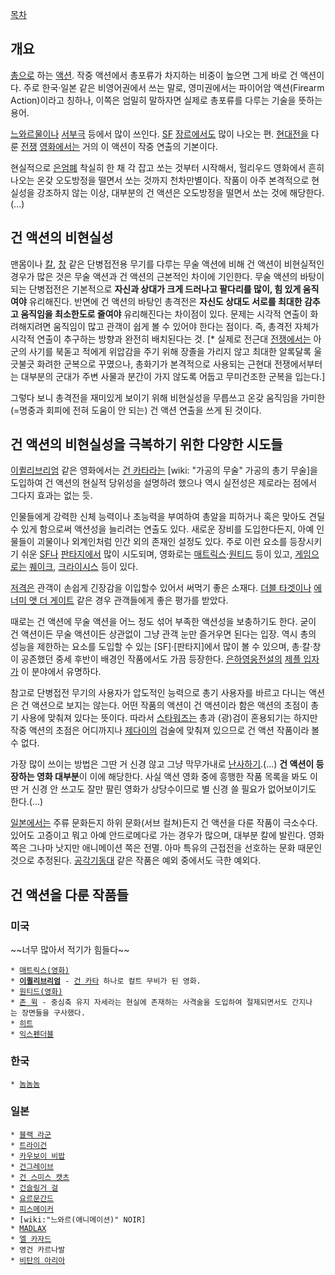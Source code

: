 [[목차]]



== 개요 == 

[[총]]으로 하는 [[액션]]. 작중 액션에서 총포류가 차지하는 비중이 높으면 그게 바로 건 액션이다. 주로 한국·일본 같은 비영어권에서 쓰는 말로, 영미권에서는 파이어암 액션(Firearm Action)이라고 칭하나, 이쪽은 엄밀히 말하자면 실제로 총포류를 다루는 기술을 뜻하는 용어.

[[느와르]]물이나 [[서부극]] 등에서 많이 쓰인다. [[SF]] [[장르]]에서도 많이 나오는 편. [[현대전]]을 다룬 [[전쟁]] [[영화]]에서는 거의 이 액션이 작중 연출의 기본이다.

현실적으로 [[은엄폐]] 착실히 한 채 각 잡고 쏘는 것부터 시작해서, 헐리우드 영화에서 흔히 나오는 온갖 오도방정을 떨면서 쏘는 것까지 천차만별이다. 작품이 아주 본격적으로 현실성을 강조하지 않는 이상, 대부분의 건 액션은 오도방정을 떨면서 쏘는 것에 해당한다.(...)


== 건 액션의 비현실성 ==

맨몸이나 [[칼]], [[창]] 같은 단병접전용 무기를 다루는 무술 액션에 비해 건 액션이 비현실적인 경우가 많은 것은 무술 액션과 건 액션의 근본적인 차이에 기인한다. 무술 액션의 바탕이 되는 단병접전은 기본적으로 '''자신과 상대가 크게 드러나고 팔다리를 많이, 힘 있게 움직여야''' 유리해진다. 반면에 건 액션의 바탕인 총격전은 '''자신도 상대도 서로를 최대한 감추고 움직임을 최소한도로 줄여야''' 유리해진다는 차이점이 있다. 문제는 시각적 연출이 화려해지려면 움직임이 많고 관객이 쉽게 볼 수 있어야 한다는 점이다.
즉, 총격전 자체가 시각적 연출이 추구하는 방향과 완전히 배치된다는 것. [* 실제로 전근대 [[전쟁]]에서는 아군의 사기를 북돋고 적에게 위압감을 주기 위해 장졸을 가리지 않고 최대한 알록달록 울긋불긋 화려한 군복으로 꾸몄으나, 총화기가 본격적으로 사용되는 근현대 전쟁에서부터는 대부분의 군대가 주변 사물과 분간이 가지 않도록 어둡고 무미건조한 군복을 입는다.]

그렇다 보니 총격전을 재미있게 보이기 위해 비현실성을 무릅쓰고 온갖 움직임을 가미한(=명중과 회피에 전혀 도움이 안 되는) 건 액션 연출을 쓰게 된 것이다. 


== 건 액션의 비현실성을 극복하기 위한 다양한 시도들 ==

[[이퀼리브리엄]] 같은 영화에서는 [[건 카타]]라는 [wiki: "가공의 무술" 가공의 총기 무술]을 도입하여 건 액션의 현실적 당위성을 설명하려 했으나 역시 실전성은 제로라는 점에서 그다지 효과는 없는 듯.

인물들에게 강력한 신체 능력이나 초능력을 부여하여 총알을 피하거나 혹은 맞아도 견딜 수 있게 함으로써 액션성을 늘리려는 연출도 있다. 새로운 장비를 도입한다든지, 아예 인물들이 괴물이나 외계인처럼 인간 외의 존재인 설정도 있다. 주로 이런 요소를 등장시키기 쉬운 [[SF]]나 [[판타지]]에서 많이 시도되며, 영화로는 [[매트릭스]]·[[원티드]] 등이 있고, [[게임]]으로는 [[퀘이크]], [[크라이시스]] 등이 있다.

[[저격]]은 관객이 손쉽게 긴장감을 이입할수 있어서 써먹기 좋은 소재다. [[더블 타겟]]이나 [[에너미 앳 더 게이트]] 같은 경우 관객들에게 좋은 평가를 받았다.

때로는 건 액션에 무술 액션을 어느 정도 섞어 부족한 액션성을 보충하기도 한다. 굳이 건 액션이든 무술 액션이든 상관없이 그냥 관객 눈만 즐거우면 된다는 입장. 역시 총의 성능을 제한하는 요소를 도입할 수 있는 [SF]·[판타지]에서 많이 볼 수 있으며, 총·칼·창이 공존했던 중세 후반이 배경인 작품에서도 가끔 등장한다. [[은하영웅전설]]의 [[제플 입자]]가 이 분야에서 유명하다.

참고로 단병접전 무기의 사용자가 압도적인 능력으로 총기 사용자를 바르고 다니는 액션은 건 액션으로 보지는 않는다. 어떤 작품의 액션이 건 액션이라 함은 액션의 초점이 총기 사용에 맞춰져 있다는 뜻이다. 따라서 [[스타워즈]]는 총과 (광)검이 혼용되기는 하지만 작중 액션의 초점은 어디까지나 [[제다이]]의 검술에 맞춰져 있으므로 건 액션 작품이라 볼 수 없다.

가장 많이 쓰이는 방법은 그딴 거 신경 않고 그냥 막무가내로 [[난사]]하기.(...) '''건 액션이 등장하는 영화 대부분'''이 이에 해당한다. 사실 액션 영화 중에 흥행한 작품 목록을 봐도 이딴 거 신경 안 쓰고도 잘만 팔린 영화가 상당수이므로 별 신경 쓸 필요가 없어보이기도 한다.(...)

[[일본]]에서는 주류 문화든지 하위 문화(서브 컬쳐)든지 건 액션을 다룬 작품이 극소수다. 있어도 고증이고 뭐고 아예 안드로메다로 가는 경우가 많으며, 대부분 칼에 발린다. 영화 쪽은 그나마 낫지만 애니메이션 쪽은 전멸. 아마 특유의 근접전을 선호하는 문화 때문인 것으로 추정된다. [[공각기동대]] 같은 작품은 예외 중에서도 극한 예외다.


== 건 액션을 다룬 작품들 ==
=== 미국 ===
~~너무 많아서 적기가 힘들다~~
 * [[매트릭스(영화)]]
 * '''[[이퀼리브리엄]]''' - [[건 카타]] 하나로 컬트 무비가 된 영화.
 * [[원티드(영화)]]
 * [[존 윅]] - 중심축 유지 자세라는 현실에 존재하는 사격술을 도입하여 절제되면서도 간지나는 장면들을 구사했다.
 * [[히트]]
 * [[익스펜더블]]
=== 한국 ===
 * [[놈놈놈]]

=== 일본 ===
 * [[블랙 라군]]
 * [[트라이건]]
 * [[카우보이 비밥]]
 * [[건그레이브]]
 * [[건 스미스 캣츠]]
 * [[건슬링거 걸]]
 * [[요르문간드]]
 * [[피스메이커]]
 * [wiki:"느와르(애니메이션)" NOIR]
 * [[MADLAX]]
 * [[엘 카자드]]
 * 영건 카르나발
 * [[비탄의 아리아]]
